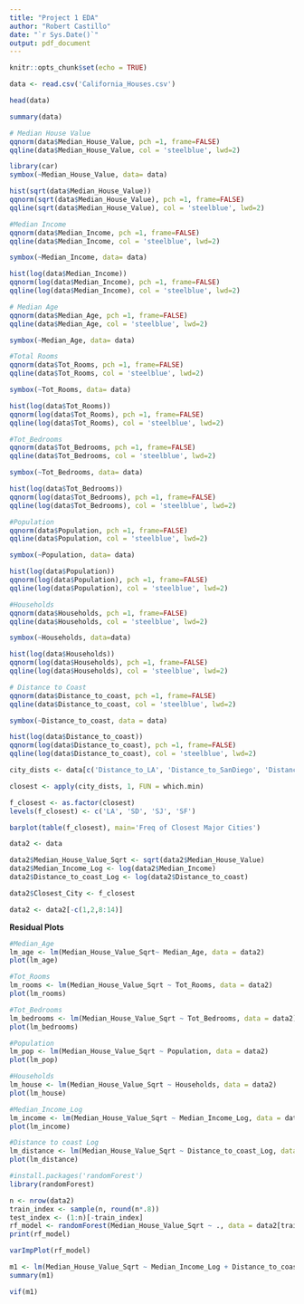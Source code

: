 ```yaml
---
title: "Project 1 EDA"
author: "Robert Castillo"
date: "`r Sys.Date()`"
output: pdf_document
---
```


```r
knitr::opts_chunk$set(echo = TRUE)
```

```r
data <- read.csv('California_Houses.csv')
```

```r
head(data)
```

```r
summary(data)
```


```r
# Median House Value
qqnorm(data$Median_House_Value, pch =1, frame=FALSE)
qqline(data$Median_House_Value, col = 'steelblue', lwd=2)
```
```r
library(car)
symbox(~Median_House_Value, data= data)
```
```r
hist(sqrt(data$Median_House_Value))
qqnorm(sqrt(data$Median_House_Value), pch =1, frame=FALSE)
qqline(sqrt(data$Median_House_Value), col = 'steelblue', lwd=2)
```

```r
#Median Income
qqnorm(data$Median_Income, pch =1, frame=FALSE)
qqline(data$Median_Income, col = 'steelblue', lwd=2)
```

```r
symbox(~Median_Income, data= data)
```

```r
hist(log(data$Median_Income))
qqnorm(log(data$Median_Income), pch =1, frame=FALSE)
qqline(log(data$Median_Income), col = 'steelblue', lwd=2)
```

```r
# Median Age
qqnorm(data$Median_Age, pch =1, frame=FALSE)
qqline(data$Median_Age, col = 'steelblue', lwd=2)
```

```r
symbox(~Median_Age, data= data)
```

```r
#Total Rooms
qqnorm(data$Tot_Rooms, pch =1, frame=FALSE)
qqline(data$Tot_Rooms, col = 'steelblue', lwd=2)
```

```r
symbox(~Tot_Rooms, data= data)
```

```r
hist(log(data$Tot_Rooms))
qqnorm(log(data$Tot_Rooms), pch =1, frame=FALSE)
qqline(log(data$Tot_Rooms), col = 'steelblue', lwd=2)
```

```r
#Tot_Bedrooms
qqnorm(data$Tot_Bedrooms, pch =1, frame=FALSE)
qqline(data$Tot_Bedrooms, col = 'steelblue', lwd=2)
```

```r
symbox(~Tot_Bedrooms, data= data)
```

```r
hist(log(data$Tot_Bedrooms))
qqnorm(log(data$Tot_Bedrooms), pch =1, frame=FALSE)
qqline(log(data$Tot_Bedrooms), col = 'steelblue', lwd=2)
```

```r
#Population
qqnorm(data$Population, pch =1, frame=FALSE)
qqline(data$Population, col = 'steelblue', lwd=2)
```

```r
symbox(~Population, data= data)
```

```r
hist(log(data$Population))
qqnorm(log(data$Population), pch =1, frame=FALSE)
qqline(log(data$Population), col = 'steelblue', lwd=2)
```

```r
#Households
qqnorm(data$Households, pch =1, frame=FALSE)
qqline(data$Households, col = 'steelblue', lwd=2)
```

```r
symbox(~Households, data=data)
```

```r
hist(log(data$Households))
qqnorm(log(data$Households), pch =1, frame=FALSE)
qqline(log(data$Households), col = 'steelblue', lwd=2)
```

```r
# Distance to Coast
qqnorm(data$Distance_to_coast, pch =1, frame=FALSE)
qqline(data$Distance_to_coast, col = 'steelblue', lwd=2)
```

```r
symbox(~Distance_to_coast, data = data)
```

```r
hist(log(data$Distance_to_coast))
qqnorm(log(data$Distance_to_coast), pch =1, frame=FALSE)
qqline(log(data$Distance_to_coast), col = 'steelblue', lwd=2)
```

```r
city_dists <- data[c('Distance_to_LA', 'Distance_to_SanDiego', 'Distance_to_SanJose', 'Distance_to_SanFrancisco')]

closest <- apply(city_dists, 1, FUN = which.min)

f_closest <- as.factor(closest)
levels(f_closest) <- c('LA', 'SD', 'SJ', 'SF')

barplot(table(f_closest), main='Freq of Closest Major Cities')
```


```r
data2 <- data

data2$Median_House_Value_Sqrt <- sqrt(data2$Median_House_Value)
data2$Median_Income_Log <- log(data2$Median_Income)
data2$Distance_to_coast_Log <- log(data2$Distance_to_coast)

data2$Closest_City <- f_closest
```

```r
data2 <- data2[-c(1,2,8:14)]
```


**Residual Plots**

```r
#Median_Age
lm_age <- lm(Median_House_Value_Sqrt~ Median_Age, data = data2)
plot(lm_age)
```

```r
#Tot_Rooms
lm_rooms <- lm(Median_House_Value_Sqrt ~ Tot_Rooms, data = data2)
plot(lm_rooms)
```

```r
#Tot_Bedrooms
lm_bedrooms <- lm(Median_House_Value_Sqrt ~ Tot_Bedrooms, data = data2)
plot(lm_bedrooms)
```

```r
#Population
lm_pop <- lm(Median_House_Value_Sqrt ~ Population, data = data2)
plot(lm_pop)
```

```r
#Households
lm_house <- lm(Median_House_Value_Sqrt ~ Households, data = data2)
plot(lm_house)
```

```r
#Median_Income_Log
lm_income <- lm(Median_House_Value_Sqrt ~ Median_Income_Log, data = data2)
plot(lm_income)
```

```r
#Distance to coast Log
lm_distance <- lm(Median_House_Value_Sqrt ~ Distance_to_coast_Log, data=data2)
plot(lm_distance)
```


```r
#install.packages('randomForest')
library(randomForest)
```

```r
n <- nrow(data2)
train_index <- sample(n, round(n*.8))
test_index <- (1:n)[-train_index]
rf_model <- randomForest(Median_House_Value_Sqrt ~ ., data = data2[train_index, ], mtry = 4, importance = TRUE)
print(rf_model)
```

```r
varImpPlot(rf_model)
```

```r
m1 <- lm(Median_House_Value_Sqrt ~ Median_Income_Log + Distance_to_coast_Log + Median_Age + Population + Closest_City, data = data2)
summary(m1)
```

```r
vif(m1)
```











